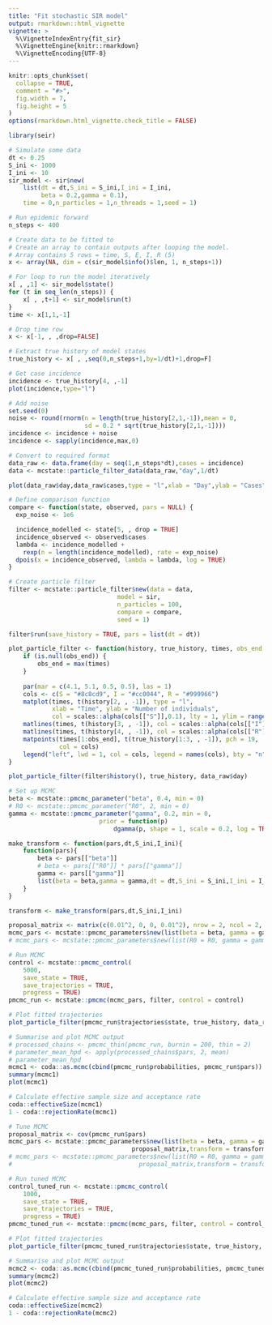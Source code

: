 ```yaml
---
title: "Fit stochastic SIR model"
output: rmarkdown::html_vignette
vignette: >
  %\VignetteIndexEntry{fit_sir}
  %\VignetteEngine{knitr::rmarkdown}
  %\VignetteEncoding{UTF-8}
---
```


```r
knitr::opts_chunk$set(
  collapse = TRUE,
  comment = "#>",
  fig.width = 7,
  fig.height = 5
)
options(rmarkdown.html_vignette.check_title = FALSE)
```

```r
library(seir)
```

```r
# Simulate some data
dt <- 0.25
S_ini <- 1000
I_ini <- 10
sir_model <- sir$new(
    list(dt = dt,S_ini = S_ini,I_ini = I_ini,
         beta = 0.2,gamma = 0.1),
    time = 0,n_particles = 1,n_threads = 1,seed = 1)

# Run epidemic forward
n_steps <- 400

# Create data to be fitted to
# Create an array to contain outputs after looping the model.
# Array contains 5 rows = time, S, E, I, R (5)
x <- array(NA, dim = c(sir_model$info()$len, 1, n_steps+1))

# For loop to run the model iteratively
x[ , ,1] <- sir_model$state()
for (t in seq_len(n_steps)) {
    x[ , ,t+1] <- sir_model$run(t)
}
time <- x[1,1,-1]

# Drop time row
x <- x[-1, , ,drop=FALSE]

# Extract true history of model states
true_history <- x[ , ,seq(0,n_steps+1,by=1/dt)+1,drop=F]

# Get case incidence
incidence <- true_history[4, ,-1]
plot(incidence,type="l")
```

```r
# Add noise
set.seed(0)
noise <- round(rnorm(n = length(true_history[2,1,-1]),mean = 0,
                     sd = 0.2 * sqrt(true_history[2,1,-1])))
incidence <- incidence + noise
incidence <- sapply(incidence,max,0)

# Convert to required format
data_raw <- data.frame(day = seq(1,n_steps*dt),cases = incidence)
data <- mcstate::particle_filter_data(data_raw,"day",1/dt)

plot(data_raw$day,data_raw$cases,type = "l",xlab = "Day",ylab = "Cases")
```

```r
# Define comparison function
compare <- function(state, observed, pars = NULL) {
  exp_noise <- 1e6

  incidence_modelled <- state[5, , drop = TRUE]
  incidence_observed <- observed$cases
  lambda <- incidence_modelled +
    rexp(n = length(incidence_modelled), rate = exp_noise)
  dpois(x = incidence_observed, lambda = lambda, log = TRUE)
}
```

```r
# Create particle filter
filter <- mcstate::particle_filter$new(data = data,
                              model = sir,
                              n_particles = 100,
                              compare = compare,
                              seed = 1)

filter$run(save_history = TRUE, pars = list(dt = dt))

plot_particle_filter <- function(history, true_history, times, obs_end = NULL) {
    if (is.null(obs_end)) {
        obs_end = max(times)
    }
    
    par(mar = c(4.1, 5.1, 0.5, 0.5), las = 1)
    cols <- c(S = "#8c8cd9", I = "#cc0044", R = "#999966")
    matplot(times, t(history[2, , -1]), type = "l",
            xlab = "Time", ylab = "Number of individuals",
            col = scales::alpha(cols[["S"]],0.1), lty = 1, ylim = range(history))
    matlines(times, t(history[3, , -1]), col = scales::alpha(cols[["I"]],0.1), lty = 1)
    matlines(times, t(history[4, , -1]), col = scales::alpha(cols[["R"]],0.1), lty = 1)
    matpoints(times[1:obs_end], t(true_history[1:3, , -1]), pch = 19,
              col = cols)
    legend("left", lwd = 1, col = cols, legend = names(cols), bty = "n")
}

plot_particle_filter(filter$history(), true_history, data_raw$day)
```

```r
# Set up MCMC
beta <- mcstate::pmcmc_parameter("beta", 0.4, min = 0)
# R0 <- mcstate::pmcmc_parameter("R0", 2, min = 0)
gamma <- mcstate::pmcmc_parameter("gamma", 0.2, min = 0,
                         prior = function(p)
                             dgamma(p, shape = 1, scale = 0.2, log = TRUE))

make_transform <- function(pars,dt,S_ini,I_ini){
    function(pars){
        beta <- pars[["beta"]]
        # beta <- pars[["R0"]] * pars[["gamma"]]
        gamma <- pars[["gamma"]]
        list(beta = beta,gamma = gamma,dt = dt,S_ini = S_ini,I_ini = I_ini)
    }
}

transform <- make_transform(pars,dt,S_ini,I_ini)

proposal_matrix <- matrix(c(0.01^2, 0, 0, 0.01^2), nrow = 2, ncol = 2, byrow = TRUE)
mcmc_pars <- mcstate::pmcmc_parameters$new(list(beta = beta, gamma = gamma), proposal_matrix, transform = transform)
# mcmc_pars <- mcstate::pmcmc_parameters$new(list(R0 = R0, gamma = gamma), proposal_matrix, transform = transform)
```

```r
# Run MCMC
control <- mcstate::pmcmc_control(
    5000,
    save_state = TRUE,
    save_trajectories = TRUE,
    progress = TRUE)
pmcmc_run <- mcstate::pmcmc(mcmc_pars, filter, control = control)
```

```r
# Plot fitted trajectories
plot_particle_filter(pmcmc_run$trajectories$state, true_history, data_raw$day)
```

```r
# Summarise and plot MCMC output
# processed_chains <- pmcmc_thin(pmcmc_run, burnin = 200, thin = 2)
# parameter_mean_hpd <- apply(processed_chains$pars, 2, mean)
# parameter_mean_hpd
mcmc1 <- coda::as.mcmc(cbind(pmcmc_run$probabilities, pmcmc_run$pars))
summary(mcmc1)
plot(mcmc1)
```

```r
# Calculate effective sample size and acceptance rate
coda::effectiveSize(mcmc1)
1 - coda::rejectionRate(mcmc1)
```

```r
# Tune MCMC
proposal_matrix <- cov(pmcmc_run$pars)
mcmc_pars <- mcstate::pmcmc_parameters$new(list(beta = beta, gamma = gamma),
                                  proposal_matrix,transform = transform)
# mcmc_pars <- mcstate::pmcmc_parameters$new(list(R0 = R0, gamma = gamma),
#                                   proposal_matrix,transform = transform)
```

```r
# Run tuned MCMC
control_tuned_run <- mcstate::pmcmc_control(
    1000,
    save_state = TRUE,
    save_trajectories = TRUE,
    progress = TRUE)
pmcmc_tuned_run <- mcstate::pmcmc(mcmc_pars, filter, control = control_tuned_run)
```

```r
# Plot fitted trajectories
plot_particle_filter(pmcmc_tuned_run$trajectories$state, true_history, data_raw$day)
```

```r
# Summarise and plot MCMC output
mcmc2 <- coda::as.mcmc(cbind(pmcmc_tuned_run$probabilities, pmcmc_tuned_run$pars))
summary(mcmc2)
plot(mcmc2)
```

```r
# Calculate effective sample size and acceptance rate
coda::effectiveSize(mcmc2)
1 - coda::rejectionRate(mcmc2)
```
